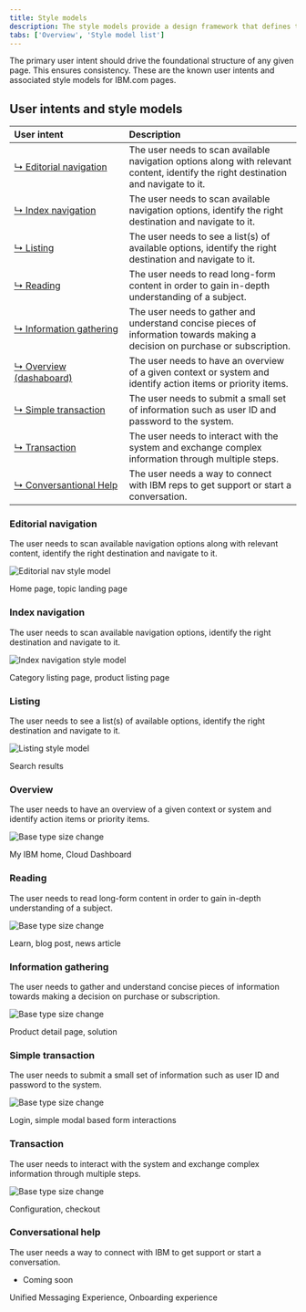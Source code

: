 ```yaml
---
title: Style models
description: The style models provide a design framework that defines the foundational and structural elements of IBM.com pages in order to establish consistency and coherency across users' journeys in a scalable way.
tabs: ['Overview', 'Style model list']
---
```


<PageDescription>

The primary user intent should drive the foundational structure of any given page. This ensures consistency. These are the known user intents and associated style models for IBM.com pages.

</PageDescription>


## User intents and style models

| User intent | Description |
| :---| :--- |
| [&#x21b3;&nbsp;Editorial&nbsp;navigation](#editorial-navigation) | The user needs to scan available navigation options along with relevant content, identify the right destination and navigate to it. |
| [&#x21b3;&nbsp;Index&nbsp;navigation](#index-navigation) | The user needs to scan available navigation options, identify the right destination and navigate to it. |
| [&#x21b3;&nbsp;Listing](#listing) | The user needs to see a list(s) of available options, identify the right destination and navigate to it. |
| [&#x21b3;&nbsp;Reading](#reading) | The user needs to read long-form content in order to gain in-depth understanding of a subject. |
| [&#x21b3;&nbsp;Information&nbsp;gathering](#information-gathering) | The user needs to gather and understand concise pieces of information towards making a decision on purchase or subscription. |
| [&#x21b3;&nbsp;Overview (dashaboard)](#overview) | The user needs to have an overview of a given context or system and identify action items or priority items. |
| [&#x21b3;&nbsp;Simple&nbsp;transaction](#simple-transaction) | The user needs to submit a small set of information such as user ID and password to the system.  |
| [&#x21b3;&nbsp;Transaction](#transaction) | The user needs to interact with the system and exchange complex information through multiple steps. |
| [&#x21b3;&nbsp;Conversantional Help](#conversational-help) | The user needs a way to connect with IBM reps to get support or start a conversation. |

### Editorial navigation

<Title>User intent</Title>

The user needs to scan available navigation options along with relevant content, identify the right destination and navigate to it.

<Row>
<Column colMd={8} colLg={8}>

![Editorial nav style model](./images/editorial-nav-style-models.png)

</Column>
</Row>

<Title>Examples</Title>

Home page, topic landing page

### Index navigation

<Title>User intent</Title>

The user needs to scan available navigation options, identify the right destination and navigate to it.


<Row>
<Column colMd={8} colLg={8}>

![Index navigation style model](./images/index-nav-style-models.png)

</Column>
</Row>

<Title>Examples</Title>

Category listing page, product listing page

### Listing

<Title>User intent</Title>

The user needs to see a list(s) of available options, identify the right destination and navigate to it.


<Row>
<Column colMd={8} colLg={8}>

![Listing style model](./images/listing-style-models.png)

</Column>
</Row>

<Title>Examples</Title>

Search results

### Overview

<Title>User intent</Title>

The user needs to have an overview of a given context or system and identify action items or priority items.


<Row>
<Column colMd={8} colLg={8}>

![Base type size change](./images/dashboard-style-models.png)

</Column>
</Row>

<Title>Examples</Title>

My IBM home, Cloud Dashboard

### Reading

<Title>User intent</Title>

The user needs to read long-form content in order to gain in-depth understanding of a subject.


<Row>
<Column colMd={8} colLg={8}>

![Base type size change](./images/learn-style-models.png)

</Column>
</Row>

<Title>Examples</Title>

Learn, blog post, news article

### Information gathering

<Title>User intent</Title>

The user needs to gather and understand concise pieces of information towards making a decision on purchase or subscription.


<Row>
<Column colMd={8} colLg={8}>

![Base type size change](./images/information-style-models.png)

</Column>
</Row>

<Title>Examples</Title>

Product detail page, solution

### Simple transaction

<Title>User intent</Title>

The user needs to submit a small set of information such as user ID and password to the system. 

<Row>
<Column colMd={8} colLg={8}>

![Base type size change](./images/simple-transaction-style-models.png)

</Column>
</Row>

<Title>Examples</Title>

Login, simple modal based form interactions

### Transaction

<Title>User intent</Title>

The user needs to interact with the system and exchange complex information through multiple steps.

<Row>
<Column colMd={8} colLg={8}>

![Base type size change](./images/transaction-style-models.png)

</Column>
</Row>

<Title>Examples</Title>

Configuration, checkout

### Conversational help

<Title>User intent</Title>

The user needs a way to connect with IBM to get support or start a conversation.

- Coming soon

<Title>Examples</Title>

Unified Messaging Experience, Onboarding experience
